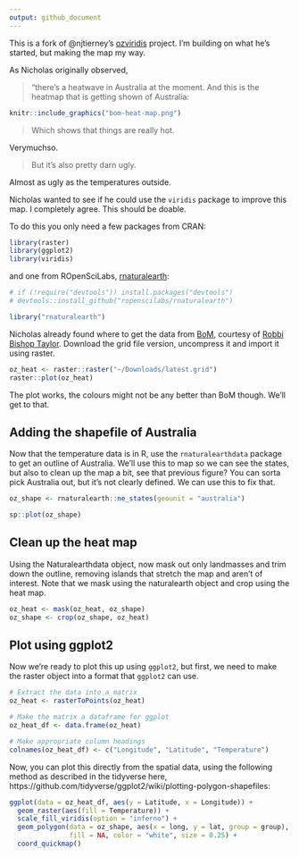 ```yaml
---
output: github_document
---
```


This is a fork of @njtierney's [ozviridis](https://github.com/njtierney/ozviridis) project. I'm building on what he's started, but making the map my way.

As Nicholas originally observed,

> "there's a heatwave in Australia at the moment. And this is the heatmap that is getting shown of Australia:

```r

knitr::include_graphics("bom-heat-map.png")

```

> Which shows that things are really hot.

Verymuchso.

> But it's also pretty darn ugly. 

Almost as ugly as the temperatures outside.

Nicholas wanted to see if he could use the `viridis` package to improve this map. I completely agree. This should be doable.

To do this you only need a few packages from CRAN:

```r

library(raster)
library(ggplot2)
library(viridis)

```

and one from ROpenSciLabs, [rnaturalearth](https://github.com/ropenscilabs/rnaturalearth):

```r
# if (!require("devtools")) install.packages("devtools")
# devtools::install_github("ropenscilabs/rnaturalearth")

library("rnaturalearth")
```

Nicholas already found where to get the data from [BoM]((http://www.bom.gov.au/jsp/awap/temp/index.jsp)), courtesy of [Robbi Bishop Taylor](https://twitter.com/robbibt). Download the grid file version, uncompress it and import it using raster.

```r
oz_heat <- raster::raster("~/Downloads/latest.grid")
raster::plot(oz_heat)

```

The plot works, the colours might not be any better than BoM though. We'll get to that.

## Adding the shapefile of Australia

Now that the temperature data is in R, use the `rnaturalearthdata` package to get an outline of Australia. We'll use this to map so we can see the states, but also to clean up the map a bit, see that previous figure? You can sorta pick Australia out, but it's not clearly defined. We can use this to fix that.

```r

oz_shape <- rnaturalearth::ne_states(geounit = "australia")

sp::plot(oz_shape)

```

## Clean up the heat map

Using the Naturalearthdata object, now mask out only landmasses and trim down the outline, removing islands that stretch the map and aren't of interest. Note that we mask using the naturalearth object and crop using the heat map.

```r
oz_heat <- mask(oz_heat, oz_shape)
oz_shape <- crop(oz_shape, oz_heat)

```

## Plot using ggplot2

Now we're ready to plot this up using `ggplot2`, but first, we need to make the raster object into a format that `ggplot2` can use.

```r
# Extract the data into a matrix
oz_heat <- rasterToPoints(oz_heat)

# Make the matrix a dataframe for ggplot
oz_heat_df <- data.frame(oz_heat)

# Make appropriate column headings
colnames(oz_heat_df) <- c("Longitude", "Latitude", "Temperature")
```

Now, you can plot this directly from the spatial data, using the following method as described in the tidyverse here, https://github.com/tidyverse/ggplot2/wiki/plotting-polygon-shapefiles:


```r
ggplot(data = oz_heat_df, aes(y = Latitude, x = Longitude)) +
  geom_raster(aes(fill = Temperature)) +
  scale_fill_viridis(option = "inferno") +
  geom_polygon(data = oz_shape, aes(x = long, y = lat, group = group),
               fill = NA, color = "white", size = 0.25) +
  coord_quickmap()

```
